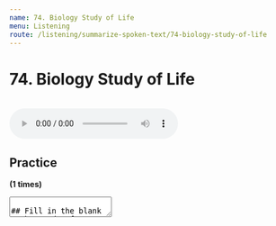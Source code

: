 ```yaml
---
name: 74. Biology Study of Life
menu: Listening
route: /listening/summarize-spoken-text/74-biology-study-of-life
---
```


# 74. Biology Study of Life 

<br/>
<audio controls>
  <source src="https://storage.googleapis.com/pte-assistant.appspot.com/app%2Faudio%2Fsst-74.mp3?GoogleAccessId=firebase-adminsdk-t7i9w%40pte-assistant.iam.gserviceaccount.com&amp;Expires=1735650000&amp;Signature=I6kcQxug4MkTGrqmvRnEYdRcIFcW%2BwA%2BfPBq6xaWM4VfuWaOMmUshc6SIBEKNMOw730APKbkBxoS48QqRRfjSU1DlLzyudov2d1CGhGI%2FX4Eu7gUoLBIEU1ouERqxpq7q%2FfXGdkHeoSBqAgxZCyc2bq2sADkmWCg3AIpX0kpXPAu%2BOg07cdDtcvaikr5cPdb7VdC%2FLLuKg8X5ouvL4QiqXNwvIL2cHWhaSRdjAZLAfB%2FzS2qrVXB6pGi6jJQTq4J3waeOj%2F88NlWzFmdmn90Y%2BZFOBuqCTlc%2BDK24bvZHn3Qe6CBAdVPblMjQ0RYYbZninVHleg7rUdX1dg3XRmMIg%3D%3D" type="audio/mpeg"></source>
  Your browser does not support the audio element.
</audio>

## Practice
**(1 times)**
<Textarea rows={8}/>

## Fill in the blank
- The study of biology is responsible for some of the most <Input className="input small-input"/> about the world.

-	All life on earth is <input className="input medium-input"/> and <input className="input small-input"/> to one on one to another.

-	Life forms rely on <input className="input medium-input"/> for <input className="input small-input"/>, <input className="input small-input"/> and <input className="input small-input"/> <input className="input large-input"/>.

-	All of these organisms consist of <input className="input small-input"/> and conduct metabolism that convert energy from <input className="input medium-input"/>.


## Main idea
- The study of biology is responsible for some of the most **profound insights** about the world.

-	All life on earth is **exceptionally related** and **similar** to one on one to another.

-	Life forms rely on **DNA** and **RNA** for **storing** and **transmitting** and **using** **their genetic inherited information**.

-	All of these organisms consist of **cells** and conduct metabolism that convert energy from **one form to another**.

## Solution 1
The lecturer talked about the study of biology, which is responsible for profound insights about the world. He firstly indicated that all life on earth is exceptionally related and similar to each other. Additionally, life forms rely on DNA and RNA to store, transmit and use their genetic inherited information. He finally concluded that all organisms consist of cells and conduct metabolism that convert energy from one form to another.

## Transcript
Now biology or the **study of biology** is responsible for some of **the most profound insights that humans have about the world around them**. So take a look at these four panels. On the upper left, you see some bacteria, this happens to be E. coli, you obviously see a butterfly flower, a dolphin, **if you fell down from outer space and just looked at these different forms and structures**, **you'd have no idea that they were all related to one another**. So **one of the most profound things biology has taught us is all life on earth is exceptionally related and similar to one on one to another**. So for example, **all of these life forms rely on DNA and RNA, for storing and transmitting and using their genetic inherited information**. They're all based on **cells cells are the fundamental building blocks of all life**. All of these organisms consist of cells, and the cells essentially at the same time inside of them carbon, hydrogen, oxygen and nitrogen and a whole bunch of other stuff and much smaller amount. **All of these organisms conduct metabolism**, in other words, chemical reactions **that use and convert energy from one form to another**. And the basic chemistry is all very similar to one another. The types of molecules that are used are all very similar to one another

